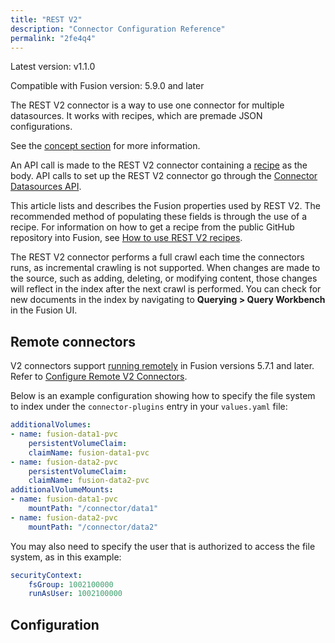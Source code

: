 ```yaml
---
title: "REST V2"
description: "Connector Configuration Reference"
permalink: "2fe4q4"
---
```


Latest version: v1.1.0

Compatible with Fusion version: 5.9.0 and later

The REST V2 connector is a way to use one connector for multiple datasources. It works with recipes, which are premade JSON configurations.

See the [concept section](/fusion-connectors/e8bakk/rest-v-2-connector) for more information.

An API call is made to the REST V2 connector containing a [recipe](https://github.com/lucidworks/rest-configurations) as the body. API calls to set up the REST V2 connector go through the [Connector Datasources API](/fusion/5.9/353/connector-datasources-api).

This article lists and describes the Fusion properties used by REST V2. The recommended method of populating these fields is through the use of a recipe. For information on how to get a recipe from the public GitHub repository into Fusion, see [How to use REST V2 recipes](/fusion-connectors/h9szba/recipes#howto-recipes).

The REST V2 connector performs a full crawl each time the connectors runs, as incremental crawling is not supported. When changes are made to the source, such as adding, deleting, or modifying content, those changes will reflect in the index after the next crawl is performed. You can check for new documents in the index by navigating to **Querying > Query Workbench** in the Fusion UI.

## Remote connectors

V2 connectors support [running remotely](/fusion-connectors/8xhsoc/remote-v-2-connectors) in Fusion versions 5.7.1 and later. Refer to [Configure Remote V2 Connectors](/how-to/ssl8ue/configure-remote-v-2-connectors).

Below is an example configuration showing how to specify the file system to index under the `connector-plugins` entry in your `values.yaml` file:

```yaml
additionalVolumes:
- name: fusion-data1-pvc
    persistentVolumeClaim:
    claimName: fusion-data1-pvc
- name: fusion-data2-pvc
    persistentVolumeClaim:
    claimName: fusion-data2-pvc
additionalVolumeMounts:
- name: fusion-data1-pvc
    mountPath: "/connector/data1"
- name: fusion-data2-pvc
    mountPath: "/connector/data2"

```

You may also need to specify the user that is authorized to access the file system, as in this example:

```yaml
securityContext:
    fsGroup: 1002100000
    runAsUser: 1002100000

```

## Configuration


<SchemaParamFields schema={schema}/>
